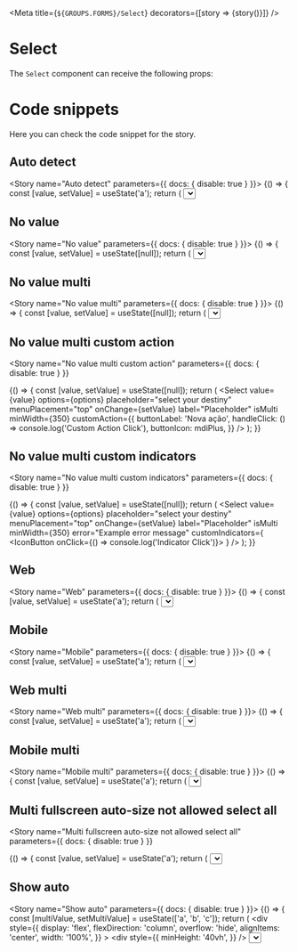 
<Meta
  title={`${GROUPS.FORMS}/Select`}
  decorators={[story => <DivFlex>{story()}</DivFlex>]}
/>

# Select

The `Select` component can receive the following props:

<Props of={SelectUnstyled} />

# Code snippets

Here you can check the code snippet for the story.

## Auto detect

<Story name="Auto detect" parameters={{ docs: { disable: true } }}>
  {() => {
    const [value, setValue] = useState('a');
    return (
      <Select
        value={value}
        options={options}
        onChange={setValue}
        label="Placeholder"
      />
    );
  }}
</Story>

<Source id="forms-select--auto-detect" />

## No value

<Story name="No value" parameters={{ docs: { disable: true } }}>
  {() => {
    const [value, setValue] = useState([null]);
    return (
      <Select
        value={value}
        options={options}
        placeholder="select your destiny"
        menuPlacement="top"
        onChange={setValue}
        label="Placeholder"
      />
    );
  }}
</Story>

<Source id="forms-select--no-value" />

## No value multi

<Story name="No value multi" parameters={{ docs: { disable: true } }}>
  {() => {
    const [value, setValue] = useState([null]);
    return (
      <Select
        value={value}
        options={options}
        placeholder="select your destiny"
        menuPlacement="top"
        onChange={setValue}
        label="Placeholder"
        isMulti
      />
    );
  }}
</Story>

<Source id="forms-select--no-value-multi" />

## No value multi custom action

<Story
  name="No value multi custom action"
  parameters={{ docs: { disable: true } }}
>
  {() => {
    const [value, setValue] = useState([null]);
    return (
      <Select
        value={value}
        options={options}
        placeholder="select your destiny"
        menuPlacement="top"
        onChange={setValue}
        label="Placeholder"
        isMulti
        minWidth={350}
        customAction={{
          buttonLabel: 'Nova ação',
          handleClick: () => console.log('Custom Action Click'),
          buttonIcon: mdiPlus,
        }}
      />
    );
  }}
</Story>

<Source id="forms-select--no-value-multi-custom-action" />

## No value multi custom indicators

<Story
  name="No value multi custom indicators"
  parameters={{ docs: { disable: true } }}
>
  {() => {
    const [value, setValue] = useState([null]);
    return (
      <Select
        value={value}
        options={options}
        placeholder="select your destiny"
        menuPlacement="top"
        onChange={setValue}
        label="Placeholder"
        isMulti
        minWidth={350}
        error="Example error message"
        customIndicators={
          <IconButton onClick={() => console.log('Indicator Click')}>
            <Icon path={mdiEye} size={1} color="grey" />
          </IconButton>
        }
      />
    );
  }}
</Story>

<Source id="forms-select--no-value-multi-custom-indicators" />

## Web

<Story name="Web" parameters={{ docs: { disable: true } }}>
  {() => {
    const [value, setValue] = useState('a');
    return (
      <Select
        value={value}
        options={options}
        onChange={setValue}
        label="Placeholder"
        variant="web"
      />
    );
  }}
</Story>

<Source id="forms-select--web" />

## Mobile

<Story name="Mobile" parameters={{ docs: { disable: true } }}>
  {() => {
    const [value, setValue] = useState('a');
    return (
      <Select
        value={value}
        options={options}
        onChange={setValue}
        label="Placeholder"
        variant="mobile"
      />
    );
  }}
</Story>

<Source id="forms-select--mobile" />

## Web multi

<Story name="Web multi" parameters={{ docs: { disable: true } }}>
  {() => {
    const [value, setValue] = useState('a');
    return (
      <Select
        value={value}
        options={options}
        onChange={setValue}
        label="Placeholder"
        variant="web"
        isMulti
      />
    );
  }}
</Story>

<Source id="forms-select--web-multi" />

## Mobile multi

<Story name="Mobile multi" parameters={{ docs: { disable: true } }}>
  {() => {
    const [value, setValue] = useState('a');
    return (
      <Select
        value={value}
        options={options}
        onChange={setValue}
        label="Placeholder"
        variant="mobile"
        isMulti
      />
    );
  }}
</Story>

<Source id="forms-select--mobile-multi" />

## Multi fullscreen auto-size not allowed select all

<Story
  name="Multi fullscreen auto-size not allowed select all"
  parameters={{ docs: { disable: true } }}
>
  {() => {
    const [value, setValue] = useState('a');
    return (
      <Select
        value={value}
        options={options}
        onChange={setValue}
        label="Placeholder"
        variant="web"
        isMulti
        allowSelectAll={false}
      />
    );
  }}
</Story>

<Source id="forms-select--multi-fullscreen-auto-size-not-allowed-select-all" />

## Show auto

<Story name="Show auto" parameters={{ docs: { disable: true } }}>
  {() => {
    const [multiValue, setMultiValue] = useState(['a', 'b', 'c']);
    return (
      <div
        style={{
          display: 'flex',
          flexDirection: 'column',
          overflow: 'hide',
          alignItems: 'center',
          width: '100%',
        }}
      >
        <div
          style={{
            minHeight: '40vh',
          }}
        />
        <Select
          value={multiValue}
          options={options}
          onChange={setMultiValue}
          label="Placeholder"
          isMulti
          menuPlacement="auto"
          variant="web"
        />
        <div
          style={{
            minHeight: '40vh',
          }}
        />
      </div>
    );
  }}
</Story>

<Source id="forms-select--show-auto" />
